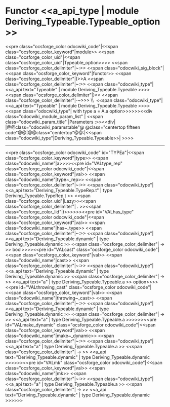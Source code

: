 =Functor <<a_api_type | module Deriving_Typeable.Typeable_option >> =
<<pre class="ocsforge_color odocwiki_code"|<<span class="ocsforge_color_keyword"|module>> <<span class="ocsforge_color_uid"|<<span class="ocsforge_color_uid"|Typeable_option>>>> <<span class="ocsforge_color_delimiter"|~:>> <<span class="odocwiki_sig_block"|<<span class="ocsforge_color_keyword"|functor>> <<span class="ocsforge_color_delimiter"|(>>A <<span class="ocsforge_color_delimiter"|~:>> <<span class="odocwiki_type"|<<a_api text="Typeable" | module Deriving_Typeable.Typeable >>>><<span class="ocsforge_color_delimiter"|)>> <<span class="ocsforge_color_delimiter"|-~>>> \\  <<span class="odocwiki_type"|<<a_api text="Typeable" | module Deriving_Typeable.Typeable >>>><<span class="odocwiki_type"| with type a = A.a option>>>>>><<div class="odocwiki_module_param_list" | <<span class="odocwiki_param_title" |Parameters :>><<div|
|@@class="odocwiki_paramstable"@ @class="centertop fifteen code"@@{{{A}}}|@@class="centertop"@@:|<<span class="odocwiki_type"|Deriving_Typeable.Typeable>>|
>>>>

----
<<pre class="ocsforge_color odocwiki_code" id="TYPEa"|<<span class="ocsforge_color_keyword"|type>> <<span class="odocwiki_name"|a>>>><<pre id="VALtype_rep" class="ocsforge_color odocwiki_code"|<<span class="ocsforge_color_keyword"|val>> <<span class="odocwiki_name"|type~_rep>> <<span class="ocsforge_color_delimiter"|~:>> <<span class="odocwiki_type"|<<a_api text="Deriving_Typeable.TypeRep.t" | type Deriving_Typeable.TypeRep.t >> <<span class="ocsforge_color_uid"|Lazy>><<span class="ocsforge_color_delimiter"| . >><<span class="ocsforge_color_lid"|t>>>>>><<pre id="VALhas_type" class="ocsforge_color odocwiki_code"|<<span class="ocsforge_color_keyword"|val>> <<span class="odocwiki_name"|has~_type>> <<span class="ocsforge_color_delimiter"|~:>> <<span class="odocwiki_type"|<<a_api text="Deriving_Typeable.dynamic" | type Deriving_Typeable.dynamic >> <<span class="ocsforge_color_delimiter"| -> >> bool>>>><<pre id="VALcast" class="ocsforge_color odocwiki_code"|<<span class="ocsforge_color_keyword"|val>> <<span class="odocwiki_name"|cast>> <<span class="ocsforge_color_delimiter"|~:>> <<span class="odocwiki_type"|<<a_api text="Deriving_Typeable.dynamic" | type Deriving_Typeable.dynamic >> <<span class="ocsforge_color_delimiter"| -> >> <<a_api text="a" | type Deriving_Typeable.Typeable.a >> option>>>><<pre id="VALthrowing_cast" class="ocsforge_color odocwiki_code"|<<span class="ocsforge_color_keyword"|val>> <<span class="odocwiki_name"|throwing~_cast>> <<span class="ocsforge_color_delimiter"|~:>> <<span class="odocwiki_type"|<<a_api text="Deriving_Typeable.dynamic" | type Deriving_Typeable.dynamic >> <<span class="ocsforge_color_delimiter"| -> >> <<a_api text="a" | type Deriving_Typeable.Typeable.a >>>>>><<pre id="VALmake_dynamic" class="ocsforge_color odocwiki_code"|<<span class="ocsforge_color_keyword"|val>> <<span class="odocwiki_name"|make~_dynamic>> <<span class="ocsforge_color_delimiter"|~:>> <<span class="odocwiki_type"|<<a_api text="a" | type Deriving_Typeable.Typeable.a >> <<span class="ocsforge_color_delimiter"| -> >> <<a_api text="Deriving_Typeable.dynamic" | type Deriving_Typeable.dynamic >>>>>><<pre id="VALmk" class="ocsforge_color odocwiki_code"|<<span class="ocsforge_color_keyword"|val>> <<span class="odocwiki_name"|mk>> <<span class="ocsforge_color_delimiter"|~:>> <<span class="odocwiki_type"|<<a_api text="a" | type Deriving_Typeable.Typeable.a >> <<span class="ocsforge_color_delimiter"| -> >> <<a_api text="Deriving_Typeable.dynamic" | type Deriving_Typeable.dynamic >>>>>>
